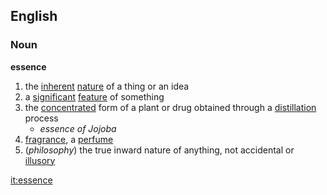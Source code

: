 ==English==
===Noun===
'''essence'''
# the [[inherent]] [[nature]] of a thing or an idea
# a [[significant]] [[feature]] of something
# the [[concentrated]] form of a plant or drug obtained through a [[distillation]] process
#* ''essence of Jojoba''
# [[fragrance]], a [[perfume]]
# (''philosophy'') the true inward nature of anything, not accidental or [[illusory]]

[[it:essence]]